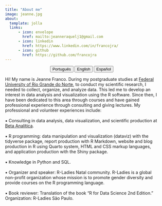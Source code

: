 ---
title: "About me"
image: jeanne.jpg
about:
  template: jolla
  links:
      - icon: envelope
        href: mailto:jeanneraquelj1@gmail.com
      - icon: linkedin
        href: https://www.linkedin.com/in/francojra/
      - icon: github
        href: https://github.com/francojra
---

<center>

::: {.btn-group role="group" aria-label="About"}
<a href="about-pt.html"> <button type="button" class="btn btn-primary me-md-2 btn-sm">Português</button></a> <a href="about-en.html"> <button type="button" class="btn btn-primary me-md-2 btn-sm">English</button></a> <a href="about-es.html"><button type="button" class="btn btn-primary me-md-2 btn-sm">Español</button></a>
:::

</center>

Hi! My name is Jeanne Franco. During my postgraduate studies at [Federal University of Rio Grande do Norte](https://www.ufrn.br/), to conduct my scientific research, I needed to collect, organize, and analyze data. This led me to develop an interest in data analysis and visualization using the R software. Since then, I have been dedicated to this area through courses and have gained professional experience through consulting and giving lectures. My professional and volunteer experiences include:\
\
▪ Consulting in data analysis, data visualization, and scientific production at [Beta Analítica](https://betaanalitica.com.br/).\
\
▪ R programming: data manipulation and visualization (dataviz) with the tidyverse package, report production with R Markdown, website and blog production in R using Quarto system, HTML and CSS markup languages, and application production with the Shiny package.\
\
▪ Knowledge in Python and SQL.\
\
▪ Organizer and speaker: R-Ladies Natal community. R-Ladies is a global non-profit organization whose mission is to promote gender diversity and provide courses on the R programming language.\
\
▪ Book reviewer: Translation of the book "R for Data Science 2nd Edition." Organization: R-Ladies São Paulo.
